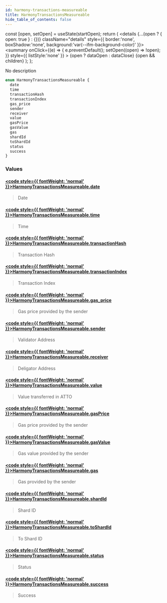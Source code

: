 ```yaml
---
id: harmony-transactions-measureable
title: HarmonyTransactionsMeasureable
hide_table_of_contents: false
---
```







  const [open, setOpen] = useState(startOpen);
  return (
    <details {...(open ? { open: true } : {})} className="details" style={{ border:'none', boxShadow:'none', background:'var(--ifm-background-color)' }}>
      <summary
        onClick={(e) => {
          e.preventDefault();
          setOpen((open) => !open);
        }}
        style={{ listStyle:'none' }}
      >
      {open ? dataOpen : dataClose}
      </summary>
      {open && children}
    </details>
  );
};








No description


```graphql
enum HarmonyTransactionsMeasureable {
  date
  time
  transactionHash
  transactionIndex
  gas_price
  sender
  receiver
  value
  gasPrice
  gasValue
  gas
  shardId
  toShardId
  status
  success
}
```




### Values

#### [<code style={{ fontWeight: 'normal' }}>HarmonyTransactionsMeasureable.<b>date</b></code>](#)  
> 
> 
> Date
> 

#### [<code style={{ fontWeight: 'normal' }}>HarmonyTransactionsMeasureable.<b>time</b></code>](#)  
> 
> 
> Time
> 

#### [<code style={{ fontWeight: 'normal' }}>HarmonyTransactionsMeasureable.<b>transactionHash</b></code>](#)  
> 
> 
> Transaction Hash
> 

#### [<code style={{ fontWeight: 'normal' }}>HarmonyTransactionsMeasureable.<b>transactionIndex</b></code>](#)  
> 
> 
> Transaction Index
> 

#### [<code style={{ fontWeight: 'normal' }}>HarmonyTransactionsMeasureable.<b>gas_price</b></code>](#)  
> 
> 
> Gas price provided by the sender
> 

#### [<code style={{ fontWeight: 'normal' }}>HarmonyTransactionsMeasureable.<b>sender</b></code>](#)  
> 
> 
> Validator Address
> 

#### [<code style={{ fontWeight: 'normal' }}>HarmonyTransactionsMeasureable.<b>receiver</b></code>](#)  
> 
> 
> Deligator Address
> 

#### [<code style={{ fontWeight: 'normal' }}>HarmonyTransactionsMeasureable.<b>value</b></code>](#)  
> 
> 
> Value transferred in ATTO
> 

#### [<code style={{ fontWeight: 'normal' }}>HarmonyTransactionsMeasureable.<b>gasPrice</b></code>](#)  
> 
> 
> Gas price provided by the sender
> 

#### [<code style={{ fontWeight: 'normal' }}>HarmonyTransactionsMeasureable.<b>gasValue</b></code>](#)  
> 
> 
> Gas value provided by the sender
> 

#### [<code style={{ fontWeight: 'normal' }}>HarmonyTransactionsMeasureable.<b>gas</b></code>](#)  
> 
> 
> Gas provided by the sender
> 

#### [<code style={{ fontWeight: 'normal' }}>HarmonyTransactionsMeasureable.<b>shardId</b></code>](#)  
> 
> 
> Shard ID
> 

#### [<code style={{ fontWeight: 'normal' }}>HarmonyTransactionsMeasureable.<b>toShardId</b></code>](#)  
> 
> 
> To Shard ID
> 

#### [<code style={{ fontWeight: 'normal' }}>HarmonyTransactionsMeasureable.<b>status</b></code>](#)  
> 
> 
> Status
> 

#### [<code style={{ fontWeight: 'normal' }}>HarmonyTransactionsMeasureable.<b>success</b></code>](#)  
> 
> 
> Success
> 



